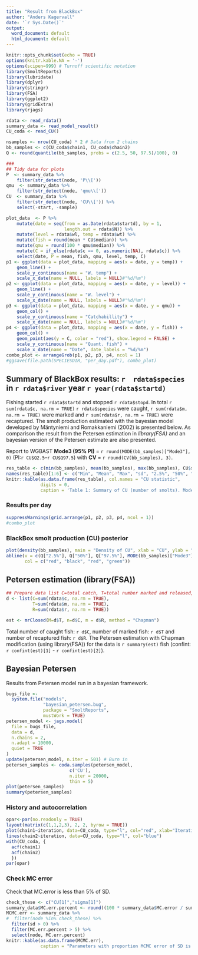 ```yaml
---
title: "Result from BlackBox"
author: "Anders Kagervall"
date: '`r Sys.Date()`'
output:
  word_document: default
  html_document: default
---
```



```r
knitr::opts_chunk$set(echo = TRUE)
options(knitr.kable.NA = '-')
options(scipen=999) # Turnoff scientific notation
library(SmoltReports)
library(lubridate)
library(dplyr)
library(stringr)
library(FSA)
library(ggplot2)
library(gridExtra)
library(rjags)

rdata <- read_rdata()
summary_data <- read_model_result()
CU_coda <- read_CU()

nsamples <- nrow(CU_coda) * 2 # Data from 2 chains
bb_samples <- c(CU_coda$chain1, CU_coda$chain2)
Q <- round(quantile(bb_samples, probs = c(2.5, 50, 97.5)/100), 0)

###
## Tidy data for plots
P  <- summary_data %>%
    filter(str_detect(node, 'P\\['))
qmu  <- summary_data %>%
    filter(str_detect(node, 'qmu\\['))
CU  <- summary_data %>%
    filter(str_detect(node, 'CU\\[')) %>%
    select(-start, -sample)

plot_data  <- P %>%
    mutate(date = seq(from = as.Date(rdata$startd), by = 1,
                      length.out = rdata$N)) %>%
    mutate(level = rdata$wl, temp = rdata$wt) %>%
    mutate(fish = round(mean * CU$median)) %>%
    mutate(qmu = round(100 * qmu$median)) %>%
    mutate(C = if_else(rdata$c == 0, as.numeric(NA), rdata$c)) %>%
    select(date, P = mean, fish, qmu, level, temp, C)
p1 <- ggplot(data = plot_data, mapping = aes(x = date, y = temp)) +
    geom_line() +
    scale_y_continuous(name = "W. temp") +
    scale_x_date(name = NULL, labels = NULL)#"%d/%m")
p2 <- ggplot(data = plot_data, mapping = aes(x = date, y = level)) +
    geom_line() +
    scale_y_continuous(name = "W. level") +
    scale_x_date(name = NULL, labels = NULL)#"%d/%m")
p3 <- ggplot(data = plot_data, mapping = aes(x = date, y = qmu)) +
    geom_col() +
    scale_y_continuous(name = "Catchabillity") +
    scale_x_date(name = NULL, labels = NULL)#"%d/%m")
p4 <- ggplot(data = plot_data, mapping = aes(x = date, y = fish)) +
    geom_col() +
    geom_point(aes(y = C, color = "red"), show.legend = FALSE) +
    scale_y_continuous(name = "Quant. fish") +
    scale_x_date(name = "Date", date_labels = "%d/%m")
combo_plot <- arrangeGrob(p1, p2, p3, p4, ncol = 1)
#ggsave(file.path(SPECIESDIR, "per_day.pdf"), combo_plot)

```

## Summary of BlackBox results: `r  rdata$species` in `r rdata$river`  year `r year(rdata$startd)`

Fishing started `r rdata$startd` and stopped `r rdata$stopd`. In total 
`r sum(rdata$c, na.rm = TRUE)` `r rdata$species` were caught, `r sum(rdata$m, na.rm = TRUE)`
were marked and
`r sum(rdata$r, na.rm = TRUE)` were recaptured.
The smolt production estimated with the bayesian model
developed by Mäntyniemi and Romakkaniemi (2002) is presented below. As comparison the result
from the Petersen estimation in *library(FSA)* and an bayesian version of the Petersen estimate
are also presented.

Report to WGBAST **Mode3 (95% PI)** = `r round(MODE(bb_samples)["Mode3"], 0)` (PI:`r CU$Q2.5`--`r CU$Q97.5`) with **CV** = `r round(CV(bb_samples), 3)`.


```r
res_table <- c(min(bb_samples), mean(bb_samples), max(bb_samples), CU$sd, CU$Q2.5, CU$median, CU$Q97.5, MODE(bb_samples))
names(res_table)[1:6] <- c("Min", "Mean", "Max", "sd", "2.5%", "50%", "97.5%")
knitr::kable(as.data.frame(res_table), col.names = "CU statistic",
             digits = 0,
             caption = 'Table 1: Summary of CU (number of smolts). Mode1 is calculated as "median / (cv * cv +1)", Mode2 is the most common data value in the sample and Mode3 is the max value of the density function.')
```

### Results per day

```r
suppressWarnings(grid.arrange(p1, p2, p3, p4, ncol = 1))
#combo_plot
```

### BlackBox smolt production (CU) posterior

```r
plot(density(bb_samples), main = "Density of CU", xlab = "CU", ylab = "Density")
abline(v = c(Q["2.5%"], Q["50%"], Q["97.5%"], MODE(bb_samples)["Mode3"]), lty=2, lwd=.8,
       col = c("red", "black", "red", "green"))
```

## Petersen estimation (library(FSA))
```r

## Prepare data list C=total catch, T=total number marked and released, R=total number recaptured
d <- list(C=sum(rdata$c, na.rm = TRUE),
          T=sum(rdata$m, na.rm = TRUE),
          R=sum(rdata$r, na.rm = TRUE))

est <- mrClosed(M=d$T, n=d$C, m = d$R, method = "Chapman")
```

Total number of caught fish: `r d$C`, number of marked fish: `r d$T` and number of recaptured fish: `r d$R`.
The Petersen estimation with Chapman modification (using library(FSA)) for the data is `r summary(est)` fish (confint: `r confint(est)[1]` - `r confint(est)[2]`).

## Bayesian Petersen

Results from Petersen model run in a bayesian framework.

```r
bugs_file <-
  system.file("models",
              "bayesian_petersen.bug",
              package = "SmoltReports",
              mustWork = TRUE)
petersen_model <- jags.model(
  file = bugs_file,
  data = d,
  n.chains = 2,
  n.adapt = 10000,
  quiet = TRUE
)
update(petersen_model, n.iter = 501) # Burn in
petersen_samples <- coda.samples(petersen_model,
                        c('CU'),
                        n.iter = 20000,
                        thin = 5)
plot(petersen_samples)
summary(petersen_samples)
```


### History and autocorrelation

```r
opar<-par(no.readonly = TRUE)
layout(matrix(c(1,1,2,3), 2, 2, byrow = TRUE))
plot(chain1~iteration, data=CU_coda, type="l", col="red", xlab="Iteration", ylab="CU")
lines(chain2~iteration, data=CU_coda, type="l", col="blue")
with(CU_coda, {
  acf(chain1)
  acf(chain2)
  })
par(opar)
```

### Check MC error


Check that MC.error is less than 5% of SD.
```r
check_these <- c("CU[1]","sigma[1]")
summary_data$MC.err.percent <- round((100 * summary_data$MC.error / summary_data$sd), 2)
MCMC.err <- summary_data %>%
#  filter(node %in% check_these) %>%
  filter(sd > 0) %>%
  filter(MC.err.percent > 5) %>%
  select(node, MC.err.percent)
knitr::kable(as.data.frame(MCMC.err),
             caption = "Parameters with proportion MCMC error of SD is greater than 5 %.")
```

